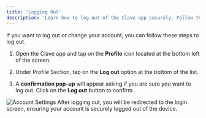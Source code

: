 ```yaml
---
title: 'Logging Out'
description: 'Learn how to log out of the Clave app securely. Follow these steps to sign out of your account from the Clave app.'
---
```


If you want to log out or change your account, you can follow these steps to log out. 


1. Open the Clave app and tap on the **Profile** icon located at the bottom left of the screen.

2. Under Profile Section, tap on the **Log out** option at the bottom of the list.

3. A **confirmation pop-up** will appear asking if you are sure you want to log out. Click on the **Log out** button to confirm.

 ![Account Settings](./images/login2.png)
After logging out, you will be redirected to the login screen, ensuring your account is securely logged out of the device.



